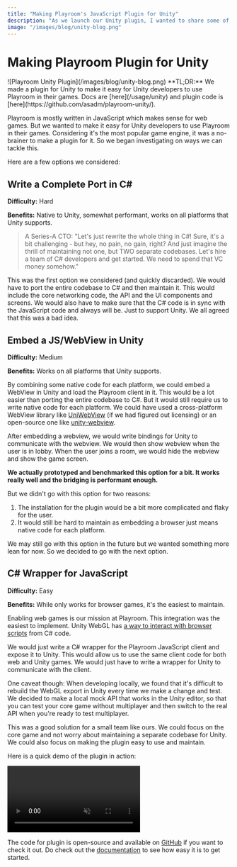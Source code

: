 ```yaml
---
title: "Making Playroom's JavaScript Plugin for Unity"
description: "As we launch our Unity plugin, I wanted to share some of the learnings from the process."
image: "/images/blog/unity-blog.png"
---
```



# Making Playroom Plugin for Unity

<AuthorBio author="asad" date="Aug 14 2023" />
![Playroom Unity Plugin](/images/blog/unity-blog.png)
 
<Callout type="info" emoji="ℹ️">
  **TL;DR:** We made a plugin for Unity to make it easy for Unity developers to use Playroom in their games. Docs are [here](/usage/unity) and plugin code is [here](https://github.com/asadm/playroom-unity/).
</Callout>

Playroom is mostly written in JavaScript which makes sense for web games. But we wanted to make it easy for Unity developers to use Playroom in their games. Considering it's the most popular game engine, it was a no-brainer to make a plugin for it. So we began investigating on ways we can tackle this.

Here are a few options we considered:

## Write a Complete Port in C#
**Difficulty:** Hard

**Benefits:** Native to Unity, somewhat performant, works on all platforms that Unity supports.

> A Series-A CTO: "Let's just rewrite the whole thing in C#! Sure, it's a bit challenging - but hey, no pain, no gain, right? And just imagine the thrill of maintaining not one, but TWO separate codebases. Let's hire a team of C# developers and get started. We need to spend that VC money somehow."

This was the first option we considered (and quickly discarded). We would have to port the entire codebase to C# and then maintain it. This would include the core networking code, the API and the UI components and screens. We would also have to make sure that the C# code is in sync with the JavaScript code and always will be. Just to support Unity. We all agreed that this was a bad idea.

## Embed a JS/WebView in Unity
**Difficulty:** Medium

**Benefits:** Works on all platforms that Unity supports.

By combining some native code for each platform, we could embed a WebView in Unity and load the Playroom client in it. This would be a lot easier than porting the entire codebase to C#. But it would still require us to write native code for each platform. We could have used a cross-platform WebView library like [UniWebView](https://uniwebview.com/) (if we had figured out licensing) or an open-source one like [unity-webview](https://github.com/gree/unity-webview).

After embedding a webview, we would write bindings for Unity to communicate with the webview. We would then show webview when the user is in lobby. When the user joins a room, we would hide the webview and show the game screen.

**We actually prototyped and benchmarked this option for a bit. It works really well and the bridging is performant enough.**

But we didn't go with this option for two reasons:

1. The installation for the plugin would be a bit more complicated and flaky for the user.
2. It would still be hard to maintain as embedding a browser just means native code for each platform.

We may still go with this option in the future but we wanted something more lean for now. So we decided to go with the next option.

## C# Wrapper for JavaScript

**Difficulty:** Easy

**Benefits:** While only works for browser games, it's the easiest to maintain.

Enabling web games is our mission at Playroom. This integration was the easiest to implement. Unity WebGL has [a way to interact with browser scripts](https://docs.unity3d.com/Manual/webgl-interactingwithbrowserscripting.html) from C# code.

We would just write a C# wrapper for the Playroom JavaScript client and expose it to Unity. This would allow us to use the same client code for both web and Unity games. We would just have to write a wrapper for Unity to communicate with the client.

One caveat though: When developing locally, we found that it's difficult to rebuild the WebGL export in Unity every time we make a change and test. We decided to make a local mock API that works in the Unity editor, so that you can test your core game without multiplayer and then switch to the real API when you're ready to test multiplayer. 

This was a good solution for a small team like ours. We could focus on the core game and not worry about maintaining a separate codebase for Unity. We could also focus on making the plugin easy to use and maintain.

Here is a quick demo of the plugin in action:

<video controls autoplay loop muted>
  <source src="/images/blog/unityjumpingcube.mp4" type="video/mp4" />
</video>

The code for plugin is open-source and available on [GitHub](https://github.com/asadm/playroom-unity/) if you want to check it out. Do check out the [documentation](/usage/docs) to see how easy it is to get started.